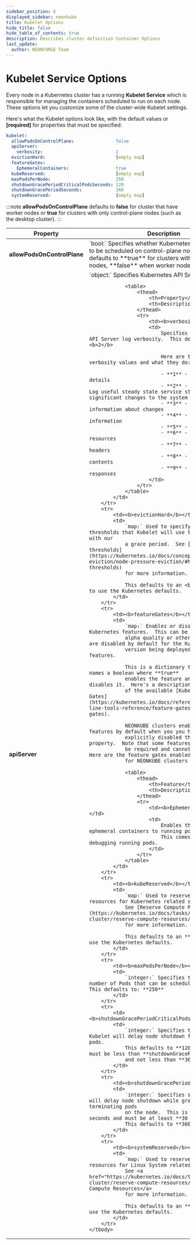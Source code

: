 ```yaml
---
sidebar_position: 6
displayed_sidebar: neonkube
title: Kubelet Options
hide_title: false
hide_table_of_contents: true
description: Describes cluster definition Container Options
last_update:
  author: NEONFORGE Team
---
```



# Kubelet Service Options

Every node in a Kubernetes cluster has a running **Kubelet Service** which is responsible
for managing the containers scheduled to run on each node.  These options let you customize
some of the cluster-wide Kubelet settings.

Here's what the Kubelet options look like, with the default values
or **[required]** for properties that must be specified:

```yaml
kubelet:
  allowPodsOnControlPlane:                false
  apiServer:
    verbosity:                            2
  evictionHard:                           [empty map]
  featureGates:                           
    EphemeralContainers:                  true
  kubeReserved:                           [empty map]
  maxPodsPerNode:                         250
  shutdownGracePeriodCriticalPodsSeconds: 120
  shutdownGracePeriodSeconds:             360
  systemReserved:                         [empty map]
```                                       

:::note
**allowPodsOnControlPlane** defaults to **false** for cluster that have worker nodes
or **true** for clusters with only control-plane nodes (such as the desktop cluster).
:::

<table>
    <thead>
        <th>Property</th>
        <th>Description</th>
    </thead>
    <tbody>
        <tr>
            <td><b>allowPodsOnControlPlane</b></td>
            <td>
                `bool:` Specifies whether Kubernetes will allow pods to be scheduled on control-plane 
                nodes.  This defaults to **true** for clusters without worker nodes, **false** when
                worker nodes are present.
            </td>
        </tr>
        <tr>
            <td><b>apiServer</b></td>
            <td>
                `object:` Specifies Kubernetes API Server options.

                <table>
                    <thead>
                        <th>Property</th>
                        <th>Description</th>
                    </thead>
                    <tr>
                        <td><b>verbosity</b></td>
                        <td>
                            Specifies the Kubernetes API Server log verbosity.  This defaults to: <b>2</b>

                            Here are the supported verbosity values and what they do:

                            - **1** - Log minimal details
                            - **2** - **(default)** Log useful steady state service status and significant changes to the system
                            - **3** - Log extended information about changes
                            - **4** - Log debug information
                            - **5** - *Undefined*
                            - **6** - Log requested resources
                            - **7** - Log HTTP request headers
                            - **8** - Log HTTP request contents
                            - **9** - Log HTTP request responses
                        </td>
                    </tr>
                </table>
            </td>
        </tr>
        <tr>
            <td><b>evictionHard</b></td>
            <td>
                `map:` Used to specify hard eviction thresholds that Kubelet will use to evict pods with our
                a grace period.  See [Hard eviction thresholds](https://kubernetes.io/docs/concepts/scheduling-eviction/node-pressure-eviction/#hard-eviction-thresholds)
                for more information.

                This defaults to an <b>empty map</b> to use the Kubernetes defaults.
            </td>
        </tr>
        <tr>
            <td><b>featureGates</b></td>
            <td>
                `map:` Enables or disables specific Kubernetes features.  This can be used to enable
                alpha quality or other features that are disabled by default for the Kubernetes
                version being deployed or to disable features.

                This is a dictionary that maps feature names a boolean where **true**
                enables the feature and **false** disables it.  Here's a description
                of the available [Kubernetes Feature Gates](https://kubernetes.io/docs/reference/command-line-tools-reference/feature-gates/#feature-gates).

                NEONKUBE clusters enable specific features by default when you you haven't
                explicitly disabled them via this property.  Note that some features may 
                be required and cannot be disabled.  Here are the feature gates enabled
                for NEONKUBE clusters by default:

                <table>
                    <thead>
                        <th>Feature</th>
                        <th>Description</th>
                    </thead>
                    <tr>
                        <td><b>EphemeralContainers</b></td>
                        <td>
                            Enables the ability to add ephemeral containers to running pods.
                            This comes in handy for debugging running pods.
                        </td>
                    </tr>
                </table>
            </td>
        </tr>
        <tr>
            <td><b>kubeReserved</b></td>
            <td>
                `map:` Used to reserve system resources for Kubernetes related services.
                See [Reserve Compute Resources](https://kubernetes.io/docs/tasks/administer-cluster/reserve-compute-resources/)
                for more information.

                This defaults to an **empty map** to use the Kubernetes defaults.
            </td>
        </tr>
        <tr>
            <td><b>maxPodsPerNode</b></td>
            <td>
                `integer:` Specifies the maximum number of Pods that can be scheduled on a node. This defaults to: **250**
            </td>
        </tr>
        <tr>
            <td><b>shutdownGracePeriodCriticalPodsSeconds</b></td>
            <td>
                `integer:` Specifies the seconds that Kubelet will delay node shutdown for critical pods.
                This defaults to **120 seconds** and must be less than **shutdownGracePeriodSeconds**
                and not less than **30 seconds**.
            </td>
        </tr>
        <tr>
            <td><b>shutdownGracePeriodSeconds</b></td>
            <td>
                `integer:` Specifies seconds Kubelet will delay node shutdown while gracefully terminating pods
                on the node.  This is expressed in seconds and must be at least **30 seconds**.
                This defaults to **360 seconds**.
            </td>
        </tr>
        <tr>
            <td><b>systemReserved</b></td>
            <td>
                `map:` Used to reserve system resources for Linux System related services.
                See <a href="https://kubernetes.io/docs/tasks/administer-cluster/reserve-compute-resources/">Reserve Compute Resources</a>
                for more information.

                This defaults to an **empty map** to use the Kubernetes defaults.
            </td>
        </tr>
    </tbody>
</table>
